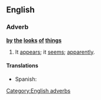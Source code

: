 ==English==

===Adverb===
'''[[by]] [[the]] [[looks]] [[of]] [[things]]'''

# It [[appear]]s; it [[seem]]s; [[apparently]].

====Translations====
{{trans-top|apparently}}
* Spanish: {{t-|es|por lo que parece}}
{{trans-mid}}
{{trans-bottom}}

[[Category:English adverbs]]